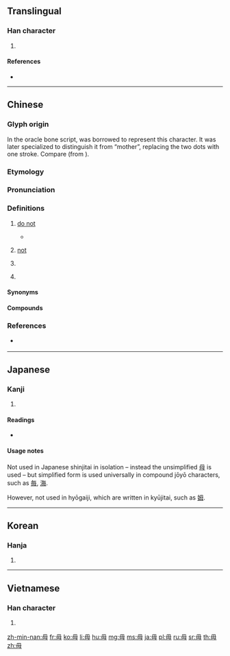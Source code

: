 {{character info/new}}
{{also|母}}
==Translingual==
{{stroke order|type=animate}}

===Han character===
{{Han char|rn=80|rad=毋|as=00|sn=4|four=77500|canj=WJ}}

# {{mul-kangxi radical-def}}

====References====
* {{Han ref|kx=0588.230|dkj=16721|dj=0980.290|hdz=42380.010|uh=6BCB|ud=27595|bh=A4F0|bd=42224}}

----

==Chinese==
{{zh-forms|alt=不-vernacular Hakka and Min Nan,唔-vernacular Hakka and Min Nan,伓-vernacular Min Nan,呣-vernacular Min Nan}}

===Glyph origin===
{{Han etyl}}
In the oracle bone script, {{zh-l|*母|mother}} was borrowed to represent this character. It was later specialized to distinguish it from “mother”, replacing the two dots with one stroke. Compare {{zh-l|*黒}} (from {{zh-l|*黑}}).

===Etymology===
{{rfe|zh|related to 無?}}

===Pronunciation===
{{zh-pron
|m=wú
|c=mou4
|h=pfs=mù/m̀
|h_note=mù - literary; m̀ - vernacular
|mn=bû/m̄
|mn_note=bû - literary; m̄ - vernacular
|mn-t=bho5
|w=
|mc=y
|oc=y
|cat=adv,v,pn
}}
{{attention|zh|Teochew/Meizhou?}}

===Definitions===
{{zh-hanzi}}

# {{lb|zh|literary}} [[do not]]
#* {{zh-x|宜 未 雨 而 綢繆，毋 臨 渴 而 掘 井。|It is proper to bind [the window] tightly when it is not yet raining. Do not dig a well when you are about to be thirsty. (I.e., one should prepare before it is too late. See {{zh-l|未雨綢繆}} and {{zh-l|臨渴掘井}}.)|ref={{w2|zh|朱柏廬治家格言|朱子家訓}} ([[s:zh:朱子家訓|The Familial Rules of Zhuzi]])|CL}}
# {{lb|zh|literary|or|Hakka|Min Nan}} [[not]]
#: {{zh-x|我 毋 捌字。|I'm illiterate (literally: I '''don't''' know characters)|MN}}
# {{lb|zh|literary}} {{zh-alt-form|無|to not have}}
# {{surname|lang=zh}}

====Synonyms====
{{zh-dial|不}}

====Compounds====
{{zh-der|將毋|四毋|巨毋霸|寧缺毋濫|少安毋躁|毋翼而飛|毋望之禍|毋枉毋縱|毋乃|毋望之福|毋須|毋忘在莒|毋庸|毋得|毋庸置疑|毋寧}}

===References===
* {{q|Min Nan}} {{thcwd|818|毋}}

----

==Japanese==

===Kanji===
{{ja-kanji|grade=|rs=毋00}}

# {{defn|lang=ja|sort=毋00}}

====Readings====
* {{ja-readings|on=[[ぶ]] (bu), [[む]] (mu)|kun=[[ない]] (nai), [[なかれ]] (nakare)}}

====Usage notes====
Not used in Japanese shinjitai in isolation – instead the unsimplified [[母]] is used – but simplified form is used universally in compound jōyō characters, such as [[毎]], [[海]].

However, not used in hyōgaiji, which are written in kyūjitai, such as [[姆]].

----

==Korean==

===Hanja===
{{ko-hanja|hangeul=무|eumhun=|rv=mu|mr=mu|y=mu}}

# {{defn|lang=ko|sort=毋00}}

----

==Vietnamese==

===Han character===
{{vi-hantu|[[vô]]|rs=毋00}}

# {{defn|lang=vi|sort=毋00}}

[[Category:CJKV radicals| ]]

[[zh-min-nan:毋]]
[[fr:毋]]
[[ko:毋]]
[[li:毋]]
[[hu:毋]]
[[mg:毋]]
[[ms:毋]]
[[ja:毋]]
[[pl:毋]]
[[ru:毋]]
[[sr:毋]]
[[th:毋]]
[[zh:毋]]